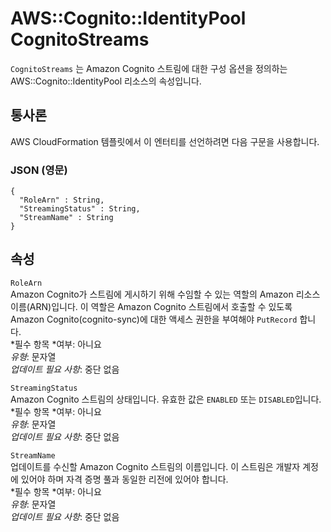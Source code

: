 # AWS::Cognito::IdentityPool CognitoStreams

`CognitoStreams` 는 Amazon Cognito 스트림에 대한 구성 옵션을 정의하는 AWS::Cognito::IdentityPool 리소스의 속성입니다.

## 통사론

AWS CloudFormation 템플릿에서 이 엔터티를 선언하려면 다음 구문을 사용합니다.

### JSON (영문)

```
{
  "RoleArn" : String,
  "StreamingStatus" : String,
  "StreamName" : String
}
```

## 속성

`RoleArn`  
Amazon Cognito가 스트림에 게시하기 위해 수임할 수 있는 역할의 Amazon 리소스 이름(ARN)입니다. 이 역할은 Amazon Cognito 스트림에서 호출할 수 있도록 Amazon Cognito(cognito-sync)에 대한 액세스 권한을 부여해야 `PutRecord` 합니다.  
*필수 항목 *여부: 아니요  
_유형_: 문자열  
_업데이트 필요 사항_: 중단 없음

`StreamingStatus`  
Amazon Cognito 스트림의 상태입니다. 유효한 값은 `ENABLED` 또는 `DISABLED`입니다.  
*필수 항목 *여부: 아니요  
_유형_: 문자열  
_업데이트 필요 사항_: 중단 없음

`StreamName`  
업데이트를 수신할 Amazon Cognito 스트림의 이름입니다. 이 스트림은 개발자 계정에 있어야 하며 자격 증명 풀과 동일한 리전에 있어야 합니다.  
*필수 항목 *여부: 아니요  
_유형_: 문자열  
_업데이트 필요 사항_: 중단 없음
